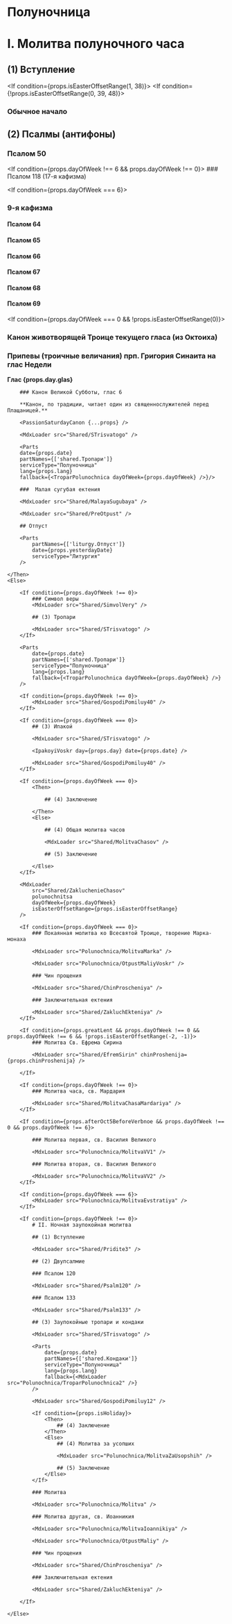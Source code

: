 
# Полуночница

# I. Молитва полуночного часа

## (1) Вступление

<MdxLoader src="Shared/Vozglas" />

<If condition={props.isEasterOffsetRange(1, 38)}>
    <Then>
        <MdxLoader src="Shared/EasterTroparion3x" chitaetsa />
    </Then>
    <Else>
        <If condition={!props.isEasterOffsetRange(0, 39, 48)}>
            <MdxLoader src="Shared/SlavaTebe" />
            <MdxLoader src="Shared/ParaklitChit" />
        </If>
    </Else>
</If>

### Обычное начало

<MdxLoader src="Shared/ObichnoeNachalo" />

## (2) Псалмы (антифоны)

### Псалом 50

<MdxLoader src="Shared/Psalm50" />

<If condition={props.dayOfWeek !== 6 && props.dayOfWeek !== 0}>
    ### Псалом 118 (17-я кафизма)
    <MdxLoader src="Shared/Psalm118" />
</If>

<If condition={props.dayOfWeek === 6}>
### 9-я кафизма

#### Псалом 64

<MdxLoader src="Shared/Psalm64" />

#### Псалом 65

<MdxLoader src="Shared/Psalm65" />

#### Псалом 66

<MdxLoader src="Shared/Psalm66" />
<MdxLoader src="Shared/BetweenStats" />

#### Псалом 67

<MdxLoader src="Shared/Psalm67" />
<MdxLoader src="Shared/BetweenStats" />

#### Псалом 68

<MdxLoader src="Shared/Psalm68" />

#### Псалом 69

<MdxLoader src="Shared/Psalm69" />
<MdxLoader src="Shared/AfterTripsalm" />

</If>

<If condition={props.dayOfWeek === 0 && !props.isEasterOffsetRange(0)}>
### Канон животворящей Троице текущего гласа (из Октоиха)

### Припевы (троичные величания) прп. Григория Синаита на глас Недели

**Глас {props.day.glas}**

<MdxLoader src="Polunochnica/Pripevy" />
</If>

<If condition={props.isEasterOffsetRange(0)}>
    <Then>
        
        ### Канон Великой Субботы, глас 6
        
        **Канон, по традиции, читает один из священнослужителей перед Плащаницей.**
        
        <PassionSaturdayCanon {...props} />

        <MdxLoader src="Shared/STrisvatogo" />

        <Parts
        date={props.date}
        partNames={['shared.Тропари']}
        serviceType="Полуночница"
        lang={props.lang}
        fallback={<TroparPolunochnica dayOfWeek={props.dayOfWeek} />}/>

        ###  Малая сугубая ектения

        <MdxLoader src="Shared/MalayaSugubaya" />

        <MdxLoader src="Shared/PreOtpust" />

        ## Отпуст

        <Parts
            partNames={['liturgy.Отпуст']}
            date={props.yesterdayDate}
            serviceType="Литургия"
        />

    </Then>
    <Else>

        <If condition={props.dayOfWeek !== 0}>
            ### Символ веры
            <MdxLoader src="Shared/SimvolVery" />

            ## (3) Тропари

            <MdxLoader src="Shared/STrisvatogo" />
        </If>

        <Parts
            date={props.date}
            partNames={['shared.Тропари']}
            serviceType="Полуночница"
            lang={props.lang}
            fallback={<TroparPolunochnica dayOfWeek={props.dayOfWeek} />}
        />

        <If condition={props.dayOfWeek !== 0}>
            <MdxLoader src="Shared/GospodiPomiluy40" />
        </If>

        <If condition={props.dayOfWeek === 0}>
            ## (3) Ипакои́

            <MdxLoader src="Shared/STrisvatogo" />

            <IpakoyiVoskr day={props.day} date={props.date} />

            <MdxLoader src="Shared/GospodiPomiluy40" />
        </If>

        <If condition={props.dayOfWeek === 0}>
            <Then>

                ## (4) Заключение

            </Then>
            <Else>

                ## (4) Общая молитва часов

                <MdxLoader src="Shared/MolitvaChasov" />

                ## (5) Заключение

            </Else>
        </If>

        <MdxLoader
            src="Shared/ZakluchenieChasov"
            polunochnitsa
            dayOfWeek={props.dayOfWeek}
            isEasterOffsetRange={props.isEasterOffsetRange}
        />

        <If condition={props.dayOfWeek === 0}>
            ### Покаянная молитва ко Всесвятой Троице, творение Марка-монаха

            <MdxLoader src="Polunochnica/MolitvaMarka" />

            <MdxLoader src="Polunochnica/OtpustMaliyVoskr" />

            ### Чин прощения

            <MdxLoader src="Shared/ChinProscheniya" />

            ### Заключительная ектения

            <MdxLoader src="Shared/ZakluchEkteniya" />
        </If>

        <If condition={props.greatLent && props.dayOfWeek !== 0 && props.dayOfWeek !== 6 && !props.isEasterOffsetRange(-2, -1)}>
            ### Молитва Св. Ефрема Сирина

            <MdxLoader src="Shared/EfremSirin" chinProshenija={props.chinProshenija} />

        </If>

        <If condition={props.dayOfWeek !== 0}>
            ### Молитва часа, св. Мардария

            <MdxLoader src="Shared/MolitvaChasaMardariya" />
        </If>

        <If condition={props.afterOct5BeforeVerbnoe && props.dayOfWeek !== 0 && props.dayOfWeek !== 6}>

            ### Молитва первая, св. Василия Великого

            <MdxLoader src="Polunochnica/MolitvaVV1" />

            ### Молитва вторая, св. Василия Великого

            <MdxLoader src="Polunochnica/MolitvaVV2" />
        </If>

        <If condition={props.dayOfWeek === 6}>
            <MdxLoader src="Polunochnica/MolitvaEvstratiya" />
        </If>

        <If condition={props.dayOfWeek !== 0}>
            # II. Ночная заупокойная молитва

            ## (1) Вступление

            <MdxLoader src="Shared/Pridite3" />

            ## (2) Двупсалмие

            ### Псалом 120

            <MdxLoader src="Shared/Psalm120" />

            ### Псалом 133

            <MdxLoader src="Shared/Psalm133" />

            ## (3) Заупокойные тропари и кондаки

            <MdxLoader src="Shared/STrisvatogo" />

            <Parts
                date={props.date}
                partNames={['shared.Кондаки']}
                serviceType="Полуночница"
                lang={props.lang}
                fallback={<MdxLoader src="Polunochnica/TroparPolunochnica2" />}
            />

            <MdxLoader src="Shared/GospodiPomiluy12" />

            <If condition={props.isHoliday}>
                <Then>
                    ## (4) Заключение
                </Then>
                <Else>
                    ## (4) Молитва за усопших

                    <MdxLoader src="Polunochnica/MolitvaZaUsopshih" />

                    ## (5) Заключение
                </Else>
            </If>

            ### Молитва

            <MdxLoader src="Polunochnica/Molitva" />

            ### Молитва другая, св. Иоанникия

            <MdxLoader src="Polunochnica/MolitvaIoannikiya" />

            <MdxLoader src="Polunochnica/OtpustMaliy" />

            ### Чин прощения

            <MdxLoader src="Shared/ChinProscheniya" />

            ### Заключительная ектения

            <MdxLoader src="Shared/ZakluchEkteniya" />

        </If>

    </Else>

</If>
